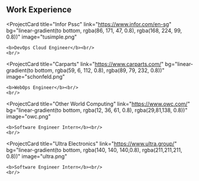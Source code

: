 ## Work Experience

<ProjectCard
  title="Infor Pssc"
  link="https://www.infor.com/en-sg"
  bg="linear-gradient(to bottom, rgba(86, 171, 47, 0.8), rgba(168, 224, 99, 0.8))"
  image="tusimple.png"
>
    <b>DevOps Cloud Engineer</b><br/>
    <br/>
</ProjectCard>

<ProjectCard
  title="Carparts"
  link="https://www.carparts.com/"
  bg="linear-gradient(to bottom, rgba(59, 6, 112, 0.8), rgba(89, 79, 232, 0.8))"
  image="schonfeld.png"
>
    <b>WebOps Engineer</b><br/>
    <br/>
</ProjectCard>

<ProjectCard
  title="Other World Computing"
  link="https://www.owc.com/"
  bg="linear-gradient(to bottom, rgba(12, 36, 61, 0.8), rgba(29,81,138, 0.8))"
  image="owc.png"
>
    <b>Software Engineer Intern</b><br/>
    <br/>
</ProjectCard>

<ProjectCard
  title="Ultra Electronics"
  link="https://www.ultra.group/"
  bg="linear-gradient(to bottom, rgba(140, 140, 140,0.8), rgba(211,211,211, 0.8))"
  image="ultra.png"
>
    <b>Software Engineer Intern</b><br/>
    <br/>
</ProjectCard>
